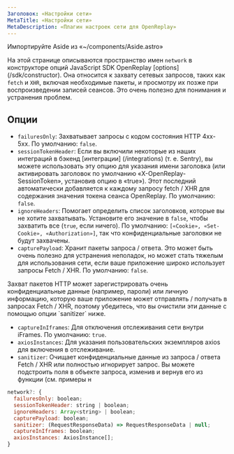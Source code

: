 ```yaml
---
Заголовок: «Настройки сети»
MetaTitle: «Настройки сети»
MetaDescription: «Плагин настроек сети для OpenReplay»
---
```

Импортируйте Aside из «~/components/Aside.astro»

На этой странице описываются пространство имен `network` в конструкторе опций JavaScript SDK OpenReplay [options] (/sdk/constructor). Она относится к захвату сетевых запросов, таких как `fetch` и `XHR`, включая необходимые пакеты, и просмотру их позже при воспроизведении записей сеансов. Это очень полезно для понимания и устранения проблем.

## Опции

- `failuresOnly`: Захватывает запросы с кодом состояния HTTP 4xx-5xx. По умолчанию: `false`.
- `sessionTokenHeader`: Если вы включили некоторые из наших интеграций в бэкенд [интеграции] (/integrations) (т. е. Sentry), вы можете использовать эту опцию для указания имени заголовка (или активировать заголовок по умолчанию «X-OpenReplay-SessionToken», установив опцию в «true»). Этот последний автоматически добавляется к каждому запросу fetch / XHR для содержания значения токена сеанса OpenReplay. По умолчанию: `false`.
- `ignoreHeaders`: Помогает определить список заголовков, которые вы не хотите захватывать. Установите его значение в `false`, чтобы захватить все (`true`, если ничего). По умолчанию: `[«Cookie», «Set-Cookie», «Authorization»]`, так что конфиденциальные заголовки не будут захвачены.
- `capturePayload`: Хранит пакеты запроса / ответа. Это может быть очень полезно для устранения неполадок, но может стать тяжелым для использования сети, если ваше приложение широко использует запросы Fetch / XHR. По умолчанию: `false`.

<Aside type="caution">
	Захват пакетов HTTP может зарегистрировать очень конфиденциальные данные (например, пароли) или личную информацию, которую ваше приложение может отправлять / получать в запросах Fetch / XHR, поэтому убедитесь, что вы очистили эти данные с помощью опции `sanitizer` ниже.
</Aside>

- `captureInIframes`: Для отключения отслеживания сети внутри iFrames. По умолчанию: `true`.
- `axiosInstances`: Для указания пользовательских экземпляров axios для включения в отслеживание.
- `sanitizer`: Очищает конфиденциальные данные из запроса / ответа Fetch / XHR или полностью игнорирует запрос. Вы можете подстроить поля в объекте запроса, изменив и вернув его из функции (см. примеры н
```js
network?: {
  failuresOnly: boolean;
  sessionTokenHeader: string | boolean;
  ignoreHeaders: Array<string> | boolean;
  capturePayload: boolean;
  sanitizer: (RequestResponseData) => RequestResponseData | null;
  captureInIframes: boolean;
  axiosInstances: AxiosInstance[];
}
```
